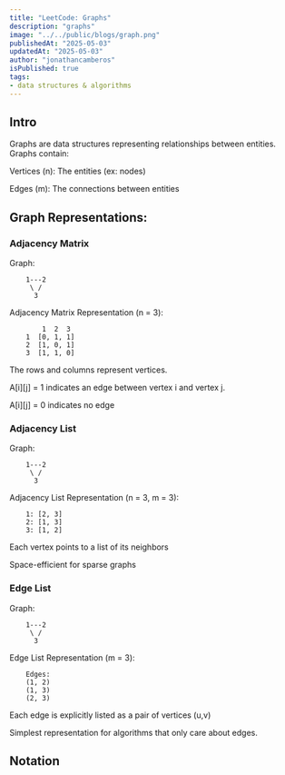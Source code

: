 ```yaml
---
title: "LeetCode: Graphs"
description: "graphs"
image: "../../public/blogs/graph.png"
publishedAt: "2025-05-03"
updatedAt: "2025-05-03"
author: "jonathancamberos"
isPublished: true
tags:
- data structures & algorithms
---
```


## Intro

Graphs are data structures representing relationships
between entities. Graphs contain:

Vertices (n): The entities (ex: nodes)

Edges (m): The connections between entities

## Graph Representations: 

### Adjacency Matrix

Graph:
```
    1---2
     \ /
      3
```

Adjacency Matrix Representation (n = 3):
```
        1  2  3
    1  [0, 1, 1]
    2  [1, 0, 1]
    3  [1, 1, 0]
```

The rows and columns represent vertices.

A[i][j] = 1 indicates an edge between vertex i and vertex j.

A[i][j] = 0 indicates no edge

### Adjacency List

Graph:
```
    1---2
     \ /
      3
```

Adjacency List Representation (n = 3, m = 3):
```
    1: [2, 3]
    2: [1, 3]
    3: [1, 2]
```

Each vertex points to a list of its neighbors

Space-efficient for sparse graphs

### Edge List

Graph:
```
    1---2
     \ /
      3
```

Edge List Representation (m = 3):
```
    Edges:
    (1, 2)
    (1, 3)
    (2, 3)
```

Each edge is explicitly listed as a pair of vertices (u,v)

Simplest representation for algorithms that only care about edges.


## Notation